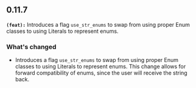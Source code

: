 ## 0.11.7
**`(feat):`** Introduces a flag `use_str_enums` to swap from using proper Enum classes to using Literals to represent enums.

### What's changed
- Introduces a flag `use_str_enums` to swap from using proper Enum classes to using Literals to represent enums. This change allows for forward compatibility of enums, since the user will receive the string back.

